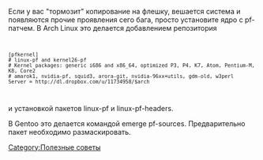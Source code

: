 Если у вас "тормозит" копирование на флешку, вешается система и появляются прочие проявления сего бага, просто установите ядро с pf-патчем. 
В Arch Linux это делается добавлением репозитория
<code><pre style="white-space: pre-wrap;">
[pfkernel]
# linux-pf and kernel26-pf
# Kernel packages: generic i686 and x86_64, optimized P3, P4, K7, Atom, Pentium-M, K8, Core2
# amarok1, nvidia-pf, squid3, arora-git, nvidia-96xx+utils, gdm-old, w3perl
Server = http://dl.dropbox.com/u/11734958/$arch
</pre></code>
и установкой пакетов linux-pf и linux-pf-headers.

В Gentoo это делается командой emerge pf-sources. Предварительно пакет необходимо размаскировать.

[[Category:Полезные советы]]